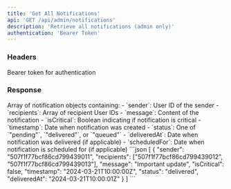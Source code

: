 ```yaml
---
title: 'Get All Notifications'
api: 'GET /api/admin/notifications'
description: 'Retrieve all notifications (admin only)'
authentication: 'Bearer Token'
---
```


### Headers

<ParamField header="Authorization" type="string" required>
  Bearer token for authentication
</ParamField>

### Response

<ResponseField name="notifications" type="array">
  Array of notification objects containing:
  - `sender`: User ID of the sender
  - `recipients`: Array of recipient User IDs
  - `message`: Content of the notification
  - `isCritical`: Boolean indicating if notification is critical
  - `timestamp`: Date when notification was created
  - `status`: One of `"pending"`, `"delivered"`, or `"queued"`
  - `deliveredAt`: Date when notification was delivered (if applicable)
  - `scheduledFor`: Date when notification is scheduled for (if applicable)
</ResponseField>

<ResponseExample>
```json
[
  {
    "sender": "507f1f77bcf86cd799439011",
    "recipients": ["507f1f77bcf86cd799439012", "507f1f77bcf86cd799439013"],
    "message": "Important update",
    "isCritical": false,
    "timestamp": "2024-03-21T10:00:00Z",
    "status": "delivered",
    "deliveredAt": "2024-03-21T10:00:01Z"
  }
]
```
</ResponseExample>
